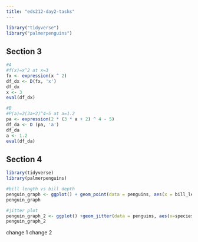 ```yaml
---
title: "eds212-day2-tasks"
---
```


```r
library("tidyverse")
library("palmerpenguins")
```
## Section 3
```r
#A
#f(x)=x^2 at x=3
fx <- expression(x ^ 2)
df_dx <- D(fx, 'x')
df_dx
x <- 3
eval(df_dx)
```
```r
#B
#P(a)=2(3a+2)^4−5 at a=1.2
pa <- expression(2 * (3 * a + 2) ^ 4 - 5)
df_da <- D (pa, 'a')
df_da
a <- 1.2
eval(df_da)
```
## Section 4
```r
library(tidyverse)
library(palmerpenguins)
```

```r
#bill length vs bill depth
penguin_graph <- ggplot() + geom_point(data = penguins, aes(x = bill_length_mm, y = bill_depth_mm, color = species)) + labs(x = "Bill Length(mm)", y = "Bill depth (mm)", title = "Penguin graph")
penguin_graph
```
```r
#jitter plot
penguin_graph_2 <- ggplot() +geom_jitter(data = penguins, aes(x=species, y = flipper_length_mm, color = species)) +labs(x = "Species", y = "flipper length", title = "Penguin graph 2") + scale_color_viridis_d(begin=0.1,end=0.2)
penguin_graph_2
```

change 1
change 2
